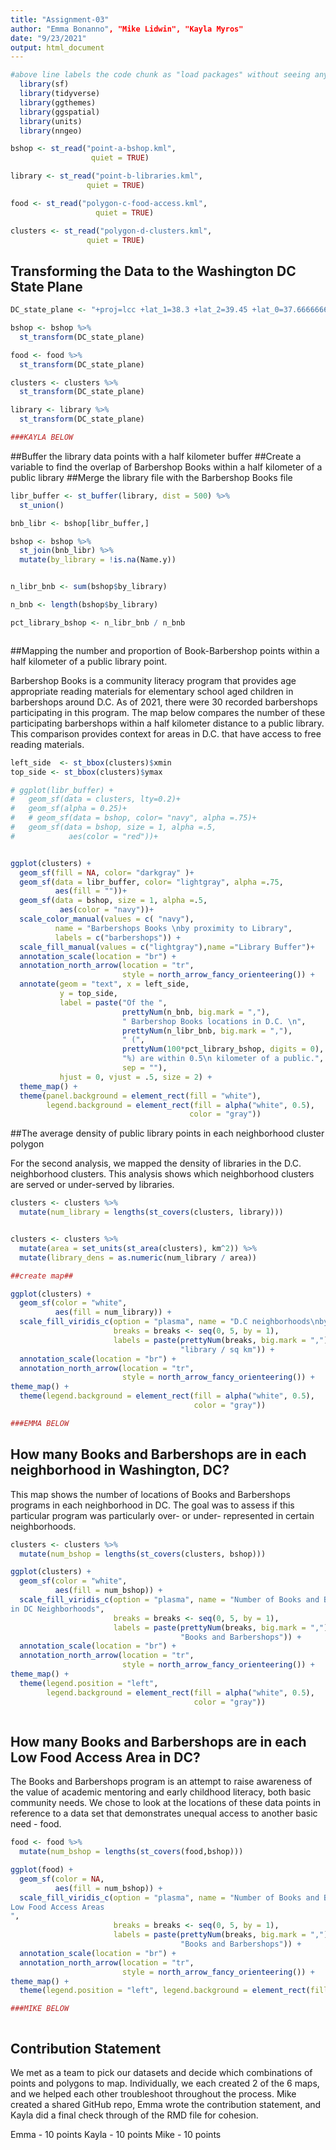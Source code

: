 ```yaml
---
title: "Assignment-03"
author: "Emma Bonanno", "Mike Lidwin", "Kayla Myros"
date: "9/23/2021"
output: html_document
---
```


```r
#above line labels the code chunk as "load packages" without seeing any of the package loading messages
  library(sf)
  library(tidyverse)
  library(ggthemes)
  library(ggspatial)
  library(units)
  library(nngeo)
```

```r
bshop <- st_read("point-a-bshop.kml", 
                  quiet = TRUE) 

library <- st_read("point-b-libraries.kml", 
                 quiet = TRUE)

food <- st_read("polygon-c-food-access.kml", 
                   quiet = TRUE) 

clusters <- st_read("polygon-d-clusters.kml", 
                 quiet = TRUE) 
```
## Transforming the Data to the Washington DC State Plane

```r
DC_state_plane <- "+proj=lcc +lat_1=38.3 +lat_2=39.45 +lat_0=37.66666666666666 +lon_0=-77 +x_0=400000 +y_0=0 +ellps=GRS80 +units=m +no_def"

bshop <- bshop %>%
  st_transform(DC_state_plane)

food <- food %>%
  st_transform(DC_state_plane)

clusters <- clusters %>%
  st_transform(DC_state_plane)

library <- library %>%
  st_transform(DC_state_plane)
```

```r
###KAYLA BELOW
```

##Buffer the library data points with a half kilometer buffer
##Create a variable to find the overlap of Barbershop Books within a half kilometer of a public library
##Merge the library file with the Barbershop Books file 

```r
libr_buffer <- st_buffer(library, dist = 500) %>%
  st_union()

bnb_libr <- bshop[libr_buffer,]

bshop <- bshop %>%
  st_join(bnb_libr) %>%
  mutate(by_library = !is.na(Name.y))


n_libr_bnb <- sum(bshop$by_library)

n_bnb <- length(bshop$by_library)

pct_library_bshop <- n_libr_bnb / n_bnb



```

##Mapping the number and proportion of Book-Barbershop points within a half kilometer of a public library point.

Barbershop Books is a community literacy program that provides age appropriate reading materials for elementary school aged children in barbershops around D.C. As of 2021, there were 30 recorded barbershops participating in this program. The map below compares the number of these participating barbershops within a half kilometer distance to a public library. This comparison provides context for areas in D.C. that have access to free reading materials. 

```r
left_side  <- st_bbox(clusters)$xmin
top_side <- st_bbox(clusters)$ymax

# ggplot(libr_buffer) +
#   geom_sf(data = clusters, lty=0.2)+
#   geom_sf(alpha = 0.25)+
#   # geom_sf(data = bshop, color= "navy", alpha =.75)+
#   geom_sf(data = bshop, size = 1, alpha =.5,
#            aes(color = "red"))+


ggplot(clusters) +
  geom_sf(fill = NA, color= "darkgray" )+
  geom_sf(data = libr_buffer, color= "lightgray", alpha =.75,
          aes(fill = ""))+
  geom_sf(data = bshop, size = 1, alpha =.5,
           aes(color = "navy"))+
  scale_color_manual(values = c( "navy"),
          name = "Barbershops Books \nby proximity to Library", 
          labels = c("barbershops")) +
  scale_fill_manual(values = c("lightgray"),name ="Library Buffer")+
  annotation_scale(location = "br") +
  annotation_north_arrow(location = "tr",
                         style = north_arrow_fancy_orienteering()) +
  annotate(geom = "text", x = left_side, 
           y = top_side, 
           label = paste("Of the ", 
                         prettyNum(n_bnb, big.mark = ","),
                         " Barbershop Books locations in D.C. \n", 
                         prettyNum(n_libr_bnb, big.mark = ","),
                         " (", 
                         prettyNum(100*pct_library_bshop, digits = 0),
                         "%) are within 0.5\n kilometer of a public.",
                         sep = ""),
           hjust = 0, vjust = .5, size = 2) +
  theme_map() +
  theme(panel.background = element_rect(fill = "white"),
        legend.background = element_rect(fill = alpha("white", 0.5), 
                                        color = "gray"))
```


##The average density of public library points in each neighborhood cluster polygon

For the second analysis, we mapped the density of libraries in the D.C. neighborhood clusters. This analysis shows which neighborhood clusters are served or under-served by libraries. 



```r
clusters <- clusters %>%
  mutate(num_library = lengths(st_covers(clusters, library)))


clusters <- clusters %>%
  mutate(area = set_units(st_area(clusters), km^2)) %>%
  mutate(library_dens = as.numeric(num_library / area))

##create map##

ggplot(clusters) +
  geom_sf(color = "white", 
          aes(fill = num_library)) +
  scale_fill_viridis_c(option = "plasma", name = "D.C neighborhoods\nby library density",
                       breaks = breaks <- seq(0, 5, by = 1),
                       labels = paste(prettyNum(breaks, big.mark = ","),
                                      "library / sq km")) +
  annotation_scale(location = "br") +
  annotation_north_arrow(location = "tr",
                         style = north_arrow_fancy_orienteering()) +
theme_map() +
  theme(legend.background = element_rect(fill = alpha("white", 0.5), 
                                         color = "gray"))
```





```r
###EMMA BELOW
```
## How many Books and Barbershops are in each neighborhood in Washington, DC?

This map shows the number of locations of Books and Barbershops programs in each neighborhood in DC. The goal was to assess if this particular program was particularly over- or under- represented in certain neighborhoods. 
```r
clusters <- clusters %>%
  mutate(num_bshop = lengths(st_covers(clusters, bshop)))

ggplot(clusters) +
  geom_sf(color = "white", 
          aes(fill = num_bshop)) +
  scale_fill_viridis_c(option = "plasma", name = "Number of Books and Barbershops Locations
in DC Neighborhoods",
                       breaks = breaks <- seq(0, 5, by = 1),
                       labels = paste(prettyNum(breaks, big.mark = ","),
                                      "Books and Barbershops")) +
  annotation_scale(location = "br") +
  annotation_north_arrow(location = "tr",
                         style = north_arrow_fancy_orienteering()) +
theme_map() +
  theme(legend.position = "left",
        legend.background = element_rect(fill = alpha("white", 0.5), 
                                         color = "gray"))
```
```r
```
## How many Books and Barbershops are in each Low Food Access Area in DC?

The Books and Barbershops program is an attempt to raise awareness of the value of academic mentoring and early childhood literacy, both basic community needs. We chose to look at the locations of these data points in reference to a data set that demonstrates unequal access to another basic need - food.   
```r
food <- food %>%
  mutate(num_bshop = lengths(st_covers(food,bshop)))

ggplot(food) +
  geom_sf(color = NA, 
          aes(fill = num_bshop)) +
  scale_fill_viridis_c(option = "plasma", name = "Number of Books and Barbershops in
Low Food Access Areas
",
                       breaks = breaks <- seq(0, 5, by = 1),
                       labels = paste(prettyNum(breaks, big.mark = ","),
                                      "Books and Barbershops")) +
  annotation_scale(location = "br") +
  annotation_north_arrow(location = "tr",
                         style = north_arrow_fancy_orienteering()) +
theme_map() +
  theme(legend.position = "left", legend.background = element_rect(fill = alpha("white", 0.5),  color = "gray"))
```

```r
###MIKE BELOW
```


```r
```
## Contribution Statement

We met as a team to pick our datasets and decide which combinations of points and polygons to map. Individually, we each created 2 of the 6 maps, and we helped each other troubleshoot throughout the process. Mike created a shared GitHub repo, Emma wrote the contribution statement, and Kayla did a final check through of the RMD file for cohesion.

Emma - 10 points
Kayla - 10 points
Mike - 10 points

